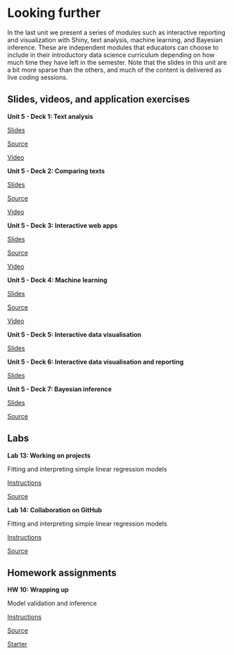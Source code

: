 # Looking further {#looking-forward .unnumbered}

In the last unit we present a series of modules such as interactive reporting and visualization with Shiny, text analysis, machine learning, and Bayesian inference.
These are independent modules that educators can choose to include in their introductory data science curriculum depending on how much time they have left in the semester.
Note that the slides in this unit are a bit more sparse than the others, and much of the content is delivered as live coding sessions.

## Slides, videos, and application exercises

::: {.slide-deck}
**Unit 5 - Deck 1: Text analysis**

::: {.slides}
[Slides](https://rstudio-education.github.io/datascience-box/course-materials/slides/u5-d01-text-analysis/u5-d01-text-analysis.html#1)
:::

::: {.source}
[Source](https://github.com/rstudio-education/datascience-box/tree/master/course-materials/slides/u5-d01-text-analysis)
:::

::: {.video}
[Video](https://youtu.be/_YqEHZccujc)
:::
:::

::: {.slide-deck}
**Unit 5 - Deck 2: Comparing texts**

::: {.slides}
[Slides](https://rstudio-education.github.io/datascience-box/course-materials/slides/u5-d02-comparing-texts/u5-d02-comparing-texts.html#1)
:::

::: {.source}
[Source](https://github.com/rstudio-education/datascience-box/tree/master/course-materials/slides/u5-d02-comparing-texts)
:::

::: {.video}
[Video](https://youtu.be/Q79feeFbsxM)
:::
:::

::: {.slide-deck}
**Unit 5 - Deck 3: Interactive web apps**

::: {.slides}
[Slides](https://rstudio-education.github.io/datascience-box/course-materials/slides/u5-d03-interactive-web-app/u5-d03-interactive-web-app.html#1)
:::

::: {.source}
[Source](https://github.com/rstudio-education/datascience-box/tree/master/course-materials/slides/u5-d03-interactive-web-app)
:::

::: {.video}
[Video](https://youtu.be/gXBEOFWrxsk)
:::
:::

::: {.slide-deck}
**Unit 5 - Deck 4: Machine learning**

::: {.slides}
[Slides](https://rstudio-education.github.io/datascience-box/course-materials/slides/u5-d04-machine-learning/u5-d04-machine-learning.html#1)
:::

::: {.source}
[Source](https://github.com/rstudio-education/datascience-box/tree/master/course-materials/slides/u5-d04-machine-learning)
:::

::: {.video}
[Video](https://youtu.be/IP5skNjwo7A)
:::
:::

::: {.slide-deck}
**Unit 5 - Deck 5: Interactive data visualisation**

::: {.slides}
[Slides](https://rstudio-education.github.io/datascience-box/course-materials/slides/u5-d05-shiny-1/u5-d05-shiny-1.pdf)
:::
:::

::: {.slide-deck}
**Unit 5 - Deck 6: Interactive data visualisation and reporting**

::: {.slides}
[Slides](https://rstudio-education.github.io/datascience-box/course-materials/slides/u5-d05-shiny-2/u5-d05-shiny-2.pdf)
:::
:::

::: {.slide-deck}
**Unit 5 - Deck 7: Bayesian inference**

::: {.slides}
[Slides](https://rstudio-education.github.io/datascience-box/course-materials/slides/u5-d07-bayes-inf/u5-d07-bayes-inf.html#1)
:::

::: {.source}
[Source](https://github.com/rstudio-education/datascience-box/tree/master/course-materials/slides/u5-d07-bayes-inf)
:::
:::

## Labs

::: {.lab}
**Lab 13: Working on projects**

Fitting and interpreting simple linear regression models

::: {.instructions}
[Instructions](https://rstudio-education.github.io/datascience-box/course-materials/lab-instructions/lab-13/lab-13-work-on-projects.html)
:::

::: {.source}
[Source](https://github.com/rstudio-education/datascience-box/tree/master/course-materials/lab-instructions/lab-13)
:::
:::

::: {.lab}
**Lab 14: Collaboration on GitHub**

Fitting and interpreting simple linear regression models

::: {.instructions}
[Instructions](https://rstudio-education.github.io/datascience-box/course-materials/lab-instructions/lab-14/lab-14-collaborating-on-github.html)
:::

::: {.source}
[Source](https://github.com/rstudio-education/datascience-box/tree/master/course-materials/lab-instructions/lab-14)
:::
:::

## Homework assignments

::: {.homework}
**HW 10: Wrapping up**

Model validation and inference

::: {.instructions}
[Instructions](https://rstudio-education.github.io/datascience-box/course-materials/hw-instructions/hw-10/hw-10-wrap-up.html)
:::

::: {.source}
[Source](https://github.com/rstudio-education/datascience-box/tree/master/course-materials/hw-instructions/hw-10)
:::

::: {.starter}
[Starter](https://github.com/rstudio-education/datascience-box/tree/master/course-materials/starters/hw/hw-10-wrap-up)
:::
:::
